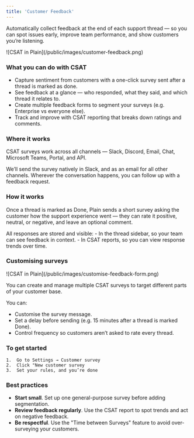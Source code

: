 ```yaml
---
title: 'Customer Feedback'
---
```

Automatically collect feedback at the end of each support thread — so you can spot issues early, improve team performance, and show customers you’re listening.

<Frame>![CSAT in Plain](/public/images/customer-feedback.png)</Frame>


### What you can do with CSAT
- Capture sentiment from customers with a one-click survey sent after a thread is marked as done.
- See feedback at a glance — who responded, what they said, and which thread it relates to.
- Create multiple feedback forms to segment your surveys (e.g. Enterprise vs everyone else).
- Track and improve with CSAT reporting that breaks down ratings and comments.


### Where it works
CSAT surveys work across all channels — Slack, Discord, Email, Chat, Microsoft Teams, Portal, and API.

We’ll send the survey natively in Slack, and as an email for all other channels. Wherever the conversation happens, you can follow up with a feedback request.


### How it works
Once a thread is marked as Done, Plain sends a short survey asking the customer how the support experience went — they can rate it positive, neutral, or negative, and leave an optional comment.

All responses are stored and visible:
	- In the thread sidebar, so your team can see feedback in context.
	- In CSAT reports, so you can view response trends over time.


### Customising surveys
<Frame>![CSAT in Plain](/public/images/customise-feedback-form.png)</Frame>

You can create and manage multiple CSAT surveys to target different parts of your customer base.

You can:
- Customise the survey message.
- Set a delay before sending (e.g. 15 minutes after a thread is marked Done).
- Control frequency so customers aren’t asked to rate every thread.

### To get started
	1.	Go to Settings → Customer survey
	2.	Click "New customer survey
	3.	Set your rules, and you’re done

### Best practices
- **Start small**. Set up one general-purpose survey before adding segmentation.
- **Review feedback regularly**. Use the CSAT report to spot trends and act on negative feedback.
- **Be respectful**. Use the "Time between Surveys" feature to avoid over-surveying your customers.